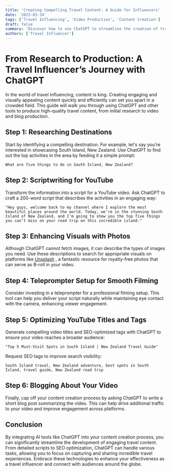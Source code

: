 ```yaml
---
title: 'Creating Compelling Travel Content: A Guide for Influencers'
date: '2023-03-24'
tags: ['Travel Influencing', 'Video Production', 'Content Creation']
draft: false
summary: 'Discover how to use ChatGPT to streamline the creation of travel content, from researching destinations to producing a fully-fledged YouTube video and accompanying blog post.'
authors: ['Travel Influencer']
---
```


# From Research to Production: A Travel Influencer’s Journey with ChatGPT

In the world of travel influencing, content is king. Creating engaging and visually appealing content quickly and efficiently can set you apart in a crowded field. This guide will walk you through using ChatGPT and other tools to produce high-quality travel content, from initial research to video and blog production.

## Step 1: Researching Destinations

Start by identifying a compelling destination. For example, let's say you're interested in showcasing South Island, New Zealand. Use ChatGPT to find out the top activities in the area by feeding it a simple prompt:

```plaintext
What are five things to do in South Island, New Zealand?
```

## Step 2: Scriptwriting for YouTube

Transform the information into a script for a YouTube video. Ask ChatGPT to craft a 200-word script that describes the activities in an engaging way:

```plaintext
"Hey guys, welcome back to my channel where I explore the most beautiful places around the world. Today, we’re in the stunning South Island of New Zealand, and I’m going to show you the top five things you can’t miss on your road trip on this incredible island."
```

## Step 3: Enhancing Visuals with Photos

Although ChatGPT cannot fetch images, it can describe the types of images you need. Use these descriptions to search for appropriate visuals on platforms like [Unsplash](https://unsplash.com/) , a fantastic resource for royalty-free photos that can serve as B-roll in your video.

## Step 4: Teleprompter Setup for Smooth Filming

Consider investing in a teleprompter for a professional filming setup. This tool can help you deliver your script naturally while maintaining eye contact with the camera, enhancing viewer engagement.

## Step 5: Optimizing YouTube Titles and Tags

Generate compelling video titles and SEO-optimized tags with ChatGPT to ensure your video reaches a broader audience:

```plaintext
"Top 5 Must-Visit Spots in South Island | New Zealand Travel Guide"
```

Request SEO tags to improve search visibility:

```plaintext
South Island travel, New Zealand adventure, best spots in South Island, travel guide, New Zealand road trip
```

## Step 6: Blogging About Your Video

Finally, cap off your content creation process by asking ChatGPT to write a short blog post summarizing the video. This can help drive additional traffic to your video and improve engagement across platforms.

## Conclusion

By integrating AI tools like ChatGPT into your content creation process, you can significantly streamline the development of engaging travel content. From detailed scripts to SEO optimization, ChatGPT can handle various tasks, allowing you to focus on capturing and sharing incredible travel experiences. Embrace these technologies to enhance your effectiveness as a travel influencer and connect with audiences around the globe.
